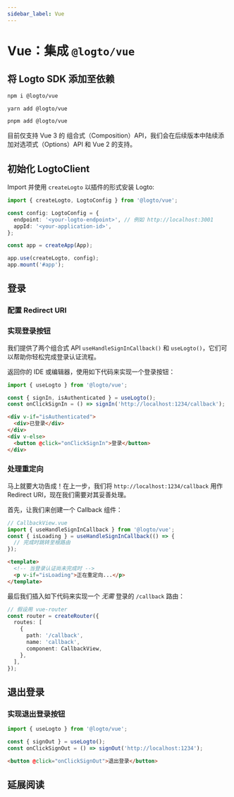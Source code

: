 ```yaml
---
sidebar_label: Vue
---
```




# Vue：集成 `@logto/vue`

<AppNote type="单页应用" />

## 将 Logto SDK 添加至依赖

<Tabs>
<TabItem value="npm" label="npm">

```bash
npm i @logto/vue
```

</TabItem>
<TabItem value="yarn" label="Yarn">

```bash
yarn add @logto/vue
```

</TabItem>
<TabItem value="pnpm" label="pnpm">

```bash
pnpm add @logto/vue
```

</TabItem>
</Tabs>

<Admonition type="note">
  目前仅支持 Vue 3 的 组合式（Composition）API，我们会在后续版本中陆续添加对选项式（Options）API 和
  Vue 2 的支持。
</Admonition>

## 初始化 LogtoClient

Import 并使用 `createLogto` 以插件的形式安装 Logto:

```ts
import { createLogto, LogtoConfig } from '@logto/vue';

const config: LogtoConfig = {
  endpoint: '<your-logto-endpoint>', // 例如 http://localhost:3001
  appId: '<your-application-id>',
};

const app = createApp(App);

app.use(createLogto, config);
app.mount('#app');
```

<AssumingUrl />

## 登录

<SignInFlowSummary />

### 配置 Redirect URI

<ConfigureRedirectUri figureSrc={redirectUriFigure} redirectUri="http://localhost:1234/callback" />

### 实现登录按钮

我们提供了两个组合式 API `useHandleSignInCallback()` 和 `useLogto()`，它们可以帮助你轻松完成登录认证流程。

<SignInNote calling=".signIn()" />

返回你的 IDE 或编辑器，使用如下代码来实现一个登录按钮：

```ts
import { useLogto } from '@logto/vue';

const { signIn, isAuthenticated } = useLogto();
const onClickSignIn = () => signIn('http://localhost:1234/callback');
```

```html
<div v-if="isAuthenticated">
  <div>已登录</div>
</div>
<div v-else>
  <button @click="onClickSignIn">登录</button>
</div>
```

### 处理重定向

马上就要大功告成！在上一步，我们将 `http://localhost:1234/callback` 用作 Redirect URI，现在我们需要对其妥善处理。

首先，让我们来创建一个 Callback 组件：

```ts
// CallbackView.vue
import { useHandleSignInCallback } from '@logto/vue';
const { isLoading } = useHandleSignInCallback(() => {
  // 完成时跳转至根路由
});
```

```html
<template>
  <!-- 当登录认证尚未完成时 -->
  <p v-if="isLoading">正在重定向...</p>
</template>
```

最后我们插入如下代码来实现一个 _无需_ 登录的 `/callback` 路由：

```ts
// 假设用 vue-router
const router = createRouter({
  routes: [
    {
      path: '/callback',
      name: 'callback',
      component: CallbackView,
    },
  ],
});
```

## 退出登录

<SignOutNote />

### 实现退出登录按钮

```ts
import { useLogto } from '@logto/vue';

const { signOut } = useLogto();
const onClickSignOut = () => signOut('http://localhost:1234');
```

```html
<button @click="onClickSignOut">退出登录</button>
```

## 延展阅读

<FurtherReadings />
